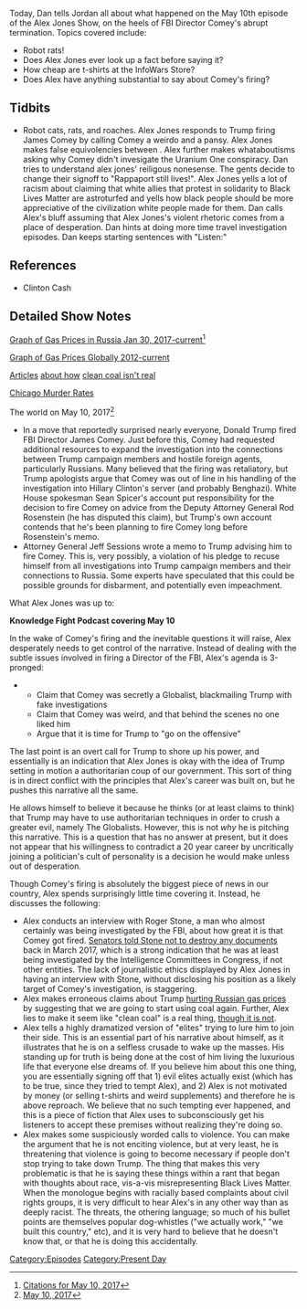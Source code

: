 {{Episode
    | title           = May 10, 2017
    | caption         = [https://knowledgefight.libsyn.com/knowledge-fight-may-10-2017 Listen to this episode on Libsyn]
    | episodeNumber   = 40
    | length          = 02:48:00
    | coverageDate    = May 10, 2017
    | episodeType     = [[:Category:Present Day|Present Day]]
    | appearance      = [[Mike Cernovich Rob Dew]], [[Hilary Clinton]], [[James Comey]], [[Roger Stone]]
    | previousEpisode = [[39: Jack Posobiec...Ya Busted]]
    | nextEpisode     = [[41: May 12, 2017]]
}}

{{Stub}}

Today, Dan tells Jordan all about what happened on the May 10th episode of the Alex Jones Show, on the heels of FBI Director Comey's abrupt termination. Topics covered include:

*Robot rats!
*Does Alex Jones ever look up a fact before saying it?
*How cheap are t-shirts at the InfoWars Store?
*Does Alex have anything substantial to say about Comey's firing?

==Tidbits==

*Robot cats, rats, and roaches.  Alex Jones responds to Trump firing James Comey by calling Comey a weirdo and a pansy.  Alex Jones makes false equivolencies between .  Alex further makes whataboutisms asking why Comey didn't invesigate the Uranium One conspiracy.  Dan tries to understand alex jones' reiligous nonesense.  The gents decide to change their signoff to "Rappaport still lives!".  Alex Jones yells a lot of racism about claiming that white allies that protest in solidarity to Black Lives Matter are astroturfed and yells how black people should be more appreciative of the civilization white people made for them.  Dan calls Alex's bluff assuming that Alex Jones's violent rhetoric comes from a place of desperation.   Dan hints at doing more time travel investigation episodes.  Dan keeps starting sentences with "Listen:"

==References==

*Clinton Cash

==Detailed Show Notes==

[http://www.globalpetrolprices.com/Russia/gasoline_prices/ Graph of Gas Prices in Russia Jan 30, 2017-current]<ref>[https://knowledgefight.com/research/2017/5/10/citations-for-may-10-2017 Citations for May 10, 2017]</ref>

[http://www.nasdaq.com/markets/gas.aspx?timeframe=5y Graph of Gas Prices Globally 2012-current]

[http://www.popularmechanics.com/science/energy/a4947/4339171/ Articles] [http://www.popularmechanics.com/science/energy/a4947/4339171/ about how] [http://insideenergy.org/2016/10/11/clean-coal-fact-or-fiction/ clean coal isn't real]

[https://www.thetrace.org/2017/01/chicago-not-most-dangerous-city-america/ Chicago Murder Rates]

The world on May 10, 2017<ref>[https://knowledgefight.com/the-past/2017/5/10/may-10-2017 May 10, 2017]</ref>

*In a move that reportedly surprised nearly everyone, Donald Trump fired FBI Director James Comey. Just before this, Comey had requested additional resources to expand the investigation into the connections between Trump campaign members and hostile foreign agents, particularly Russians. Many believed that the firing was retaliatory, but Trump apologists argue that Comey was out of line in his handling of the investigation into Hillary Clinton's server (and probably Benghazi). White House spokesman Sean Spicer's account put responsibility for the decision to fire Comey on advice from the Deputy Attorney General Rod Rosenstein (he has disputed this claim), but Trump's own account contends that he's been planning to fire Comey long before Rosenstein's memo.
*Attorney General Jeff Sessions wrote a memo to Trump advising him to fire Comey. This is, very possibly, a violation of his pledge to recuse himself from all investigations into Trump campaign members and their connections to Russia. Some experts have speculated that this could be possible grounds for disbarment, and potentially even impeachment.

What Alex Jones was up to:

'''Knowledge Fight Podcast covering May 10'''

In the wake of Comey's firing and the inevitable questions it will raise, Alex desperately needs to get control of the narrative. Instead of dealing with the subtle issues involved in firing a Director of the FBI, Alex's agenda is 3-pronged:

**Claim that Comey was secretly a Globalist, blackmailing Trump with fake investigations
**Claim that Comey was weird, and that behind the scenes no one liked him
**Argue that it is time for Trump to "go on the offensive"

The last point is an overt call for Trump to shore up his power, and essentially is an indication that Alex Jones is okay with the idea of Trump setting in motion a authoritarian coup of our government. This sort of thing is in direct conflict with the principles that Alex's career was built on, but he pushes this narrative all the same.

He allows himself to believe it because he thinks (or at least claims to think) that Trump may have to use authoritarian techniques in order to crush a greater evil, namely The Globalists. However, this is not ''why'' he is pitching this narrative. This is a question that has no answer at present, but it does not appear that his willingness to contradict a 20 year career by uncritically joining a politician's cult of personality is a decision he would make unless out of desperation.

Though Comey's firing is absolutely the biggest piece of news in our country, Alex spends surprisingly little time covering it. Instead, he discusses the following:

*Alex conducts an interview with Roger Stone, a man who almost certainly was being investigated by the FBI, about how great it is that Comey got fired. [https://mobile.nytimes.com/2017/03/18/us/politics/roger-stone-senate-trump-russia-documents.html?partner=rss&emc=rss&smid=tw-nytimes&smtyp=cur&_r=0&referer=https://t.co/wZwmKQXld6 Senators told Stone not to destroy any documents] back in March 2017, which is a strong indication that he was at least being investigated by the Intelligence Committees in Congress, if not other entities. The lack of journalistic ethics displayed by Alex Jones in having an interview with Stone, without disclosing his position as a likely target of Comey's investigation, is staggering.
*Alex makes erroneous claims about Trump [http://www.globalpetrolprices.com/Russia/gasoline_prices/ hurting Russian gas prices] by suggesting that we are going to start using coal again. Further, Alex lies to make it seem like "clean coal" is a real thing, [http://insideenergy.org/2016/10/11/clean-coal-fact-or-fiction/ though it is not].
*Alex tells a highly dramatized version of "elites" trying to lure him to join their side. This is an essential part of his narrative about himself, as it illustrates that he is on a selfless crusade to wake up the masses. His standing up for truth is being done at the cost of him living the luxurious life that everyone else dreams of. If you believe him about this one thing, you are essentially signing off that 1) evil elites actually exist (which has to be true, since they tried to tempt Alex), and 2) Alex is not motivated by money (or selling t-shirts and weird supplements) and therefore he is above reproach. We believe that no such tempting ever happened, and this is a piece of fiction that Alex uses to subconsciously get his listeners to accept these premises without realizing they're doing so.
*Alex makes some suspiciously worded calls to violence. You can make the argument that he is not enciting violence, but at very least, he is threatening that violence is  going to become necessary if people don't stop trying to take down Trump. The thing that makes this very problematic is that he is saying these things within a rant that began with thoughts about race, vis-a-vis misrepresenting Black Lives Matter. When the monologue begins with racially based complaints about civil rights groups, it is very difficult to hear Alex's in any other way than as deeply racist. The threats, the othering language; so much of his bullet points are themselves popular dog-whistles ("we actually work," "we built this country," etc), and it is very hard to believe that he doesn't know that, or that he is doing this accidentally.

[[Category:Episodes]]
[[Category:Present Day]]